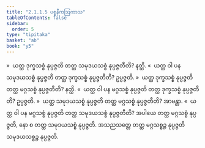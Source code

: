 ```yaml
---
title: "2.1.1.5 ပစ္စနီကဩကာသ"
tableOfContents: false
sidebar:
  order: 5
type: "tipitaka"
basket: "ab"
book: "y5"
---
```



<DynamicBreadcrumb />

<Division number="34" book="y5" e="ch" v="33" p="214">

<Paragraph number="251" book="y5">
»  ယတ္ထ ဒုက္ခသစ္စံ နုပ္ပဇ္ဇတိ တတ္ထ သမုဒယသစ္စံ နုပ္ပဇ္ဇတီတိ? နတ္ထိ.
</Paragraph>

<Paragraph number="252" book="y5">
«  ယတ္ထ ဝါ ပန သမုဒယသစ္စံ နုပ္ပဇ္ဇတိ တတ္ထ ဒုက္ခသစ္စံ နုပ္ပဇ္ဇတီတိ? ဥပ္ပဇ္ဇတိ.
</Paragraph>

<Paragraph number="253" book="y5">
»  ယတ္ထ ဒုက္ခသစ္စံ နုပ္ပဇ္ဇတိ တတ္ထ မဂ္ဂသစ္စံ နုပ္ပဇ္ဇတီတိ? နတ္ထိ.
</Paragraph>

<Paragraph number="254" book="y5">
«  ယတ္ထ ဝါ ပန မဂ္ဂသစ္စံ နုပ္ပဇ္ဇတိ တတ္ထ ဒုက္ခသစ္စံ နုပ္ပဇ္ဇတီတိ? ဥပ္ပဇ္ဇတိ.
</Paragraph>

</Division>
<Division number="35" book="y5" e="ch" v="33" p="215">

<Paragraph number="255" book="y5">
»  ယတ္ထ သမုဒယသစ္စံ နုပ္ပဇ္ဇတိ တတ္ထ မဂ္ဂသစ္စံ နုပ္ပဇ္ဇတီတိ? အာမန္တာ.
</Paragraph>

<Paragraph number="256" book="y5">
«  ယတ္ထ ဝါ ပန မဂ္ဂသစ္စံ နုပ္ပဇ္ဇတိ တတ္ထ သမုဒယသစ္စံ နုပ္ပဇ္ဇတီတိ?
</Paragraph>

<Paragraph number="257" book="y5">
အပါယေ တတ္ထ မဂ္ဂသစ္စံ နုပ္ပဇ္ဇတိ, နော စ တတ္ထ သမုဒယသစ္စံ နုပ္ပဇ္ဇတိ. အသညသတ္တေ တတ္ထ မဂ္ဂသစ္စဉ္စ နုပ္ပဇ္ဇတိ သမုဒယသစ္စဉ္စ နုပ္ပဇ္ဇတိ.
</Paragraph>
</Division>